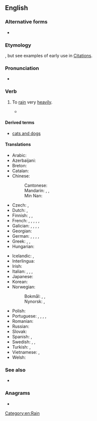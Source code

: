 ==English==

===Alternative forms===
* {{alter|en|rain dogs and cats||rare}}

===Etymology===
{{unk|en}}, but see examples of early use in [[:Citations:rain cats and dogs#Etymology|Citations]].

===Pronunciation===
* {{audio|en|En-au-rain cats and dogs.ogg|Audio (AU)}}

===Verb===
{{en-verb|head=[[rain]] [[cats and dogs]]|*}}

# {{lb|en|impersonal|idiomatic}} To [[rain]] very [[heavily]].
#: {{syn|en|bucket|bucket down|chuck it down|come down cats and dogs|rain buckets|rain pitchforks|pelt|piss down|q8=vulgar|piss it down|q9=vulgar|pour|pour cats and dogs|storm cats and dogs|stream|teem|tip it down}}
#* {{seeCites|en}}

====Derived terms====
* [[cats and dogs]]

====Translations====
{{trans-top|to rain very heavily}}
* Arabic: {{t|ar|أَمْطَرَ بِغَزَارَة|tr=ʾamṭara bi-ḡazāra}}
* Azerbaijani: {{t|az|tut ucundan, göyə çıx}}
* Breton: {{t|br|Gwelet a ran da gazh er jardin}}
* Catalan: {{t+|ca|ploure a bots i barrals}}
* Chinese:
*: Cantonese: {{t+|yue|落狗屎|tr=lok6 gau2 si2}}
*: Mandarin: {{t+|cmn|傾盆大雨|sc=Hani}}, {{t+|cmn|倾盆大雨|tr=qīngpéndàyǔ|sc=Hani}}, {{t+|cmn|暴雨如注|tr=bàoyǔrúzhù}}
*: Min Nan: {{t+|nan|㴙㴙落|tr=tsa̍p-tsa̍p-lo̍h}}
* Czech: {{t+|cs|lít jako z konve}}, {{t|cs|padat trakaře}}
* Dutch: {{t+|nl|pijpenstelen regenen}}, {{t|nl|regenen dat het giet}}
* Finnish: {{t|fi|sataa kaatamalla}}, {{t|fi|sataa äkäisiä ämmiä äkeet selässä}}, {{t|fi|sataa kuin saavista kaataen}}
* French: {{t+|fr|pleuvoir des cordes}}, {{t+|fr|pleuvoir à verse}}, {{t+|fr|pleuvoir des hallebardes}}, {{t+|fr|pleuvoir comme vache qui pisse}}, {{qualifier|Québec}} {{t+|fr|pleuvoir à boire debout}}, {{qualifier|Belgium}} {{t+|fr|dracher}}
* Galician: {{t|gl|arroiar}}, {{t|gl|diluviar}}, {{t|gl|chover a chuzos}}, {{t+|gl|chover a cachón}}, {{t|gl|chover a Deus dar auga}}
* Georgian: {{t|ka|კოკისპირული წვიმა}}
* German: {{t+|de|Bindfäden regnen}}, {{t+|de|in Strömen regnen}}, {{t|de|aus allen Kannen gießen}}, {{t|de|aus allen Kannen schütten}}, {{t|de|es schüttet wie aus Eimern}}
* Greek: {{t|el|βρέχει με το τουλούμι}}, {{t|el|ρίχνει καρεκλοπόδαρα}}, {{t|el|ρίχνει καντάρια}}
* Hungarian: {{t|hu|zuhog, mintha dézsából öntenék}}
{{trans-mid}}
* Icelandic: {{t|is|vera mígandi rigning}}, {{t|is|rigna eldi og brennisteini}}
* Interlingua: {{t|ia|[[pluver]] [[torrentialmente]]}}
* Irish: {{t|ga|sceana gréasaí a chur}}
* Italian: {{t|it|piovere a catinelle}}, {{t+|it|diluviare}}, {{t+|it|scrosciare}}, {{t|it|piovere come Dio la manda}}
* Japanese: {{t|ja|土砂降りになる|tr=どしゃぶりになる, doshaburi ni naru}}
* Korean: {{t|ko|비-가 억수-같이 쏟아진다}}
* Norwegian:
*: Bokmål: {{t+|nb|høljeregne}}, {{t+|nb|høljregne}}, {{t|nb|regne sinte kjerringer|lit=rain mad hags}}
*: Nynorsk: {{t|nn|høljeregne}}, {{t|nn|ausregne}}
* Polish: {{t+|pl|lać jak z cebra}}
* Portuguese: {{t|pt|o céu vir abaixo}}, {{t+|pt|chover a cântaros}} {{qualifier|Portugal}}, {{t|pt|chover a potes}} {{qualifier|Portugal}}, {{t|pt|[[cair]] [[um]] [[toró]]}} {{qualifier|Brazil}}, {{t|pt|chover canivetes}} {{qualifier|Brazil}}
* Romanian: {{t|ro|ploua cu găleata}}
* Russian: {{t|ru|лить как из ведра́}}
* Slovak: {{t|sk|liať ako z krhly}}
* Spanish: {{t+|es|llover a cántaros}}, {{t+|es|llover a mares}}
* Swedish: {{t+|sv|ösregna}}, {{t+|sv|spöregna}}, {{t+|sv|stå som spön i backen}}
* Turkish: {{t|tr|bardaktan boşalırcasına yağmak}}, {{t|tr|şakır şakır  yağmur}}
* Vietnamese: {{t|vi|([[trời]]) [[mưa]] [[xối xả]]}}, {{t|vi|([[trời]]) [[mưa như trút]]}}
* Welsh: {{t+|cy|bwrw hen wragedd â ffyn}}
{{trans-bottom}}

===See also===
* {{l|en|come down in stair rods}}

===Anagrams===
* {{anagrams|en|a=aaacddginnorsst|rain dogs and cats}}

[[Category:en:Rain]]